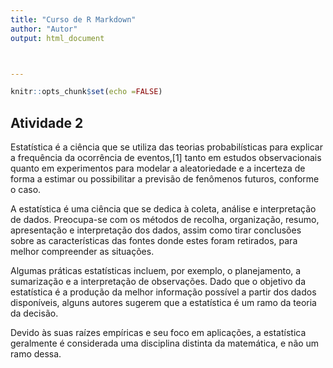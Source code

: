 ---
title: "Curso de R Markdown"
author: "Autor"
output: html_document



---

```{r}
knitr::opts_chunk$set(echo =FALSE)

```


## Atividade 2

Estatística é a ciência que se utiliza das teorias probabilísticas para explicar a frequência da ocorrência de eventos,[1] tanto em estudos observacionais quanto em experimentos para modelar a aleatoriedade e a incerteza de forma a estimar ou possibilitar a previsão de fenômenos futuros, conforme o caso.

A estatística é uma ciência que se dedica à coleta, análise e interpretação de dados. Preocupa-se com os métodos de recolha, organização, resumo, apresentação e interpretação dos dados, assim como tirar conclusões sobre as características das fontes donde estes foram retirados, para melhor compreender as situações.

Algumas práticas estatísticas incluem, por exemplo, o planejamento, a sumarização e a interpretação de observações. Dado que o objetivo da estatística é a produção da melhor informação possível a partir dos dados disponíveis, alguns autores sugerem que a estatística é um ramo da teoria da decisão.

Devido às suas raízes empíricas e seu foco em aplicações, a estatística geralmente é considerada uma disciplina distinta da matemática, e não um ramo dessa.